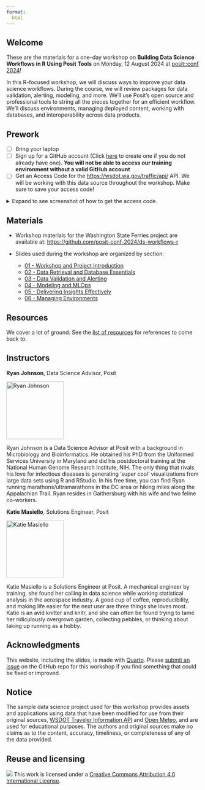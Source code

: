 ```yaml
---
format:
  html
---
```


## Welcome

These are the materials for a one-day workshop on <b>Building Data Science Workflows in R Using Posit Tools</b> on Monday, 12 August 2024 at [posit::conf 2024](http://pos.it/conf)!

In this R-focused workshop, we will discuss ways to improve your data science workflows. During the course, we will review packages for data validation, alerting, modeling, and more. We’ll use Posit’s open source and professional tools to string all the pieces together for an efficient workflow. We’ll discuss environments, managing deployed content, working with databases, and interoperability across data products.

## Prework

- [ ] Bring your laptop
- [ ] Sign up for a GitHub account (Click [here](https://github.com/join) to create one if you do not already have one). **You will not be able to access our training environment without a valid GitHub account**
- [ ] Get an Access Code for the <https://wsdot.wa.gov/traffic/api/> API. We will be working with this data source throughout the workshop. Make sure to save your access code!

<details>
<summary>Expand to see screenshot of how to get the access code.</summary>

![Get the access code for the wsdot API](images/wsdot-access-token.png)

</details>

## Materials

- Workshop materials for the Washington State Ferries project are available at:  <https://github.com/posit-conf-2024/ds-workflows-r>

- Slides used during the workshop are organized by section: 
  - [01 - Workshop and Project Introduction](slides/01_workshop_and_project_intro.html)
  - [02 - Data Retrieval and Database Essentials](slides/02_data_download_and_databases.html)
  - [03 - Data Validation and Alerting](slides/03_data_validation_and_alerting.html)
  - [04 - Modeling and MLOps](slides/04_tidymodels_and_vetiver.html)
  - [05 - Delivering Insights Effectively](slides/05_delivery.html)
  - [06 - Managing Environments](slides/06_managing_environments.html)
  

## Resources

We cover a lot of ground. See the [list of resources](/resources.html) for references to come back to.

## Instructors

**Ryan Johnson**, Data Science Advisor, Posit

<img src="https://static.rainfocus.com/posit/positconf23/att/1677178604739001JAiJ/attprofile/ryan-johnson_1677178699411001Jhx9.jpeg" alt="Ryan Johnson" width="150" height="150">

Ryan Johnson is a Data Science Advisor at Posit with a background in Microbiology and Bioinformatics. He obtained his PhD from the Uniformed Services University in Maryland and did his postdoctoral training at the National Human Genome Research Institute, NIH. The only thing that rivals his love for infectious diseases is generating 'super cool' visualizations from large data sets using R and RStudio. In his free time, you can find Ryan running marathons/ultramarathons in the DC area or hiking miles along the Appalachian Trail. Ryan resides in Gaithersburg with his wife and two feline co-workers.

**Katie Masiello**, Solutions Engineer, Posit

<img src="https://static.rainfocus.com/posit/positconf23/att/1677178634814001OIcK/attprofile/katie-masiello_1677178747298001qORW.jpeg" alt="Katie Masiello" width="150" height="150">

Katie Masiello is a Solutions Engineer at Posit. A mechanical engineer by training, she found her calling in data science while working statistical analysis in the aerospace industry. A good cup of coffee, reproducibility, and making life easier for the next user are three things she loves most. Katie is an avid knitter and knitr, and she can often be found trying to tame her ridiculously overgrown garden, collecting pebbles, or thinking about taking up running as a hobby.


## Acknowledgments {.appendix}

This website, including the slides, is made with [Quarto](https://quarto.org/). Please [submit an issue](https://github.com/posit-conf-2024/ds-workflows-r/issues) on the GitHub repo for this workshop if you find something that could be fixed or improved.

## Notice {.appendix}
The sample data science project used for this workshop provides assets and applications using data that have been modified for use from their original sources, [WSDOT Traveler Information API](https://wsdot.wa.gov/traffic/api/) and [Open Meteo](https://open-meteo.com/), and are used for educational purposes. The authors and original sources make no claims as to the content, accuracy, timeliness, or completeness of any of the data provided.

## Reuse and licensing {.appendix}

![](https://i.creativecommons.org/l/by/4.0/88x31.png) This work is
licensed under a [Creative Commons Attribution 4.0 International
License](https://creativecommons.org/licenses/by/4.0/).